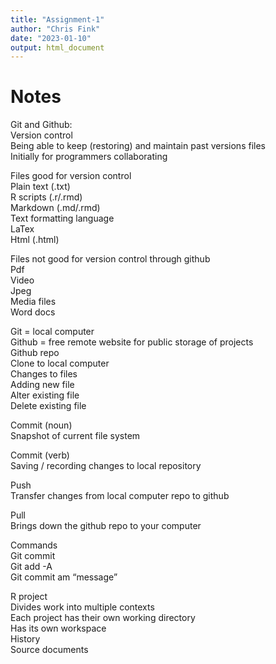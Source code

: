 ```yaml
---
title: "Assignment-1"
author: "Chris Fink"
date: "2023-01-10"
output: html_document
---
```


# Notes

Git and Github:  
Version control  
Being able to keep (restoring) and maintain past versions files  
Initially for programmers collaborating  

Files good for version control  
Plain text (.txt)  
R scripts (.r/.rmd)  
Markdown (.md/.rmd)  
Text formatting language  
LaTex  
Html (.html)  

Files not good for version control through github  
Pdf  
Video  
Jpeg  
Media files  
Word docs  

Git = local computer  
Github = free remote website for public storage of projects  
Github repo  
Clone to local computer  
Changes to files  
Adding new file  
Alter existing file  
Delete existing file  

Commit (noun)  
Snapshot of current file system  

Commit (verb)  
Saving / recording changes to local repository  

Push  
Transfer changes from local computer repo to github  

Pull  
Brings down the github repo to your computer  

Commands  
Git commit  
Git add -A  
Git commit am “message”  

R project  
Divides work into multiple contexts  
Each project has their own working directory  
Has its own workspace  
History  
Source documents  

